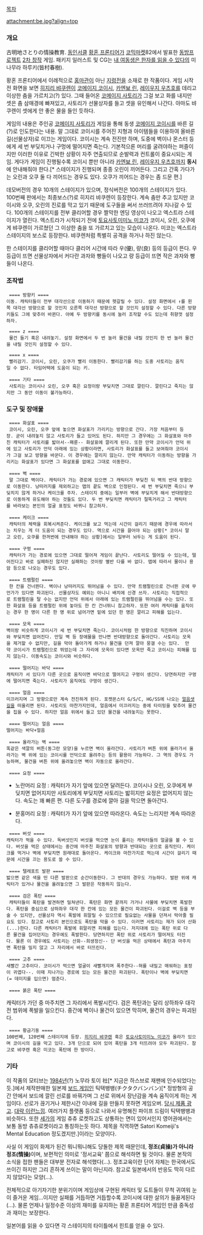[[목차]]

attachment:be.jpg?align=top 

=== 개요 ===
古明地さとりの情操教育. [[동인서클]] [[황혼 프론티어]]가 [[코믹마켓]]82에서 발표한 [[동방프로젝트]] [[2차 창작]] 게임. 패키지 일러스트 및 CG는 [[내 여동생은 한자를 읽을 수 있다]]의 미나무라 하루키(皆村春樹).

황혼 프론티어에서 이례적으로 [[홍마관]]이 아닌 [[지령전]]을 소재로 한 작품이다. 
게임 시작 전 화면을 보면 [[히지리 뱌쿠렌]]이 [[코메이지 코이시]], [[카엔뵤 린]], [[레이우지 우츠호]]를 데리고 이상한 춤을 가르치고(?) 있다. 그때 들어온 [[코메이지 사토리]]가 그걸 보고 화를 내지만 셋은 춤 삼매경에 빠져있고, 사토리가 선물상자를 들고 셋을 유인해서 나간다. 아마도 뱌쿠렌이 셋에게 안 좋은 물을 들인 듯하다. 

게임의 내용은 주인공 [[코메이지 사토리]]가 게임을 통해 동생 [[코메이지 코이시]]를 바른 길(?)로 인도한다는 내용. 말 그대로 코이시를 주어진 지형과 아이템들을 이용하여 올바른 길(선물상자)로 이끄는 게임이다. 코이시는 계속 전진만 하며, 도중에 벽이나 몬스터 등에게 세 번 부딪치거나 구멍에 떨어지면 죽는다. 기본적으론 머리를 굴려야하는 퍼즐이지만 이러한 이유로 긴박한 상황이 자주 연출되므로 순발력과 컨트롤이 중요시되는 게임. 게다가 게임이 진행될수록 코이시 뿐만 아니라 [[카엔뵤 린]], [[레이우지 우츠호]]까지 '''동시'''에 안내해줘야 한다.[* 스테이지가 진행되며 종종 오린이 끼어든다. 그리고 간혹 가다가는 오린과 오쿠 둘 다 끼어드는 경우도 있다. 오쿠가 끼어드는 경우는 좀 드문 편.]

데모버전의 경우 10개의 스테이지가 있으며, 정식버전은 100개의 스테이지가 있다. 100번째 판에서는 최종보스(?)로 히지리 뱌쿠렌이 등장한다. 계속 춤만 추고 있지만 코이시와 오쿠, 오린의 진로를 막고 있기 때문에 도구들을 써서 쓰러뜨려야 지나갈 수 있다. 100개의 스테이지를 전부 클리어할 경우 짤막한 엔딩 영상이 나오고 엑스트라 스테이지가 열린다. 엑스트라가 시작되기 전에 [[토요사토미미노 미코]]가 코이시, 오린, 오쿠에게 뱌쿠렌이 가르쳤던 그 이상한 춤을 또 가르치고 있는 모습이 나온다. 미코는 엑스트라 스테이지의 보스로 등장한다. 뱌쿠렌처럼 특별히 공격을 하거나 하진 않는다.

한 스테이지를 클리어할 때마다 클리어 시간에 따라 우(優), 량(良) 등의 등급이 뜬다. 우 등급이 뜨면 선물상자에서 커다란 과자와 빵들이 나오고 량 등급이 뜨면 작은 과자와 빵들이 나온다.

=== 조작법 ===

  ==== 방향키 ====
 이동. 캐릭터들이 전부 대각선으로 이동하기 때문에 헷갈릴 수 있다. 설정 화면에서 ↑를 왼쪽 대각선 방향으로 할 것인지 오른쪽 대각선 방향으로 할 것인지 설정할 수 있다. 다른 방향키들도 그에 맞추어 바뀐다. 아예 두 방향키를 동시에 눌러 조작할 수도 있는데 취향껏 설정하자.

  ==== z ==== 
  물건 들기 혹은 내려놓기. 설정 화면에서 두 번 눌러 물건을 내릴 것인지 한 번 눌러 물건을 내릴 것인지 설정할 수 있다.

  ==== x ==== 
  빨리감기. 코이시, 오린, 오쿠가 빨리 이동한다. 빨리감기를 하는 도중 사토리는 움직일 수 없다. 타임어택에 도움이 되는 키.

  ==== 기타 ==== 
  사토리는 코이시나 오린, 오쿠 혹은 요정이랑 부딪치면 그대로 깔린다. 깔린다고 죽지는 않지만 그 동안 이동이 불가능하다.

=== 도구 및 장애물 ===

  ==== 화살표 ==== 
  코이시, 오린, 오쿠 앞에 놓으면 화살표가 가리키는 방향으로 간다. 가장 처음부터 등장. 굳이 내려놓지 않고 사토리가 들고 있어도 된다. 하지만 그 경우에는 그 화살표와 마주친 캐릭터가 사토리를 밟아서--패륜-- 화살표에 깔리게 된다. 또한 만약 코이시가 언덕 위에 있고 사토리가 언덕 아래에 있는 상황이라면, 사토리가 화살표를 들고 보여줘야 코이시가 그걸 보고 방향을 바꾼다. 이 경우에는 깔리지 않는다. 만약 캐릭터가 이동하는 방향을 가리키는 화살표가 있다면 그 화살표를 없애고 그대로 이동한다.

  ==== 벽 ==== 
  말 그대로 벽이다. 캐릭터가 가는 경로에 있으면 그 캐릭터가 부딪친 뒤 벽의 반대 방향으로 이동한다. 낭떠러지를 제외하고는 맵의 끝도 벽으로 인정된다. 세 번 부딪치면 죽으니 부딪치지 않게 하거나 케이크를 주자. 스테이지 중에는 일부러 벽에 부딪치게 해서 반대방향으로 이동하게 유도해야 하는 것들도 있다. 두 번 부딪치면 캐릭터가 절뚝거리고 그 캐릭터를 바라보는 본인의 얼굴 표정도 바뀌니 참고하자.

  ==== 케이크 ====
  캐릭터의 체력을 회복시켜준다. 케이크를 보고 먹는데 시간이 걸리기 때문에 경우에 따라서는 치우는 게 더 도움이 되는 경우도 있다. 역으로 시간을 끌어야 되는 상황[* 코이시 말고 오린, 오쿠를 한꺼번에 안내해야 하는 상황]에서는 일부러 놔두는 게 도움이 된다.

  ==== 구멍 ====
  캐릭터가 가는 경로에 있으면 그대로 떨어져 게임이 끝난다. 사토리도 떨어질 수 있는데, 떨어진다고 바로 실패하진 않지만 실패하는 것이랑 별반 다를 바 없다. 맵에 따라서 물이나 용암 등으로 나오는 경우도 있다.

  ==== 트램펄린 ==== 
  한 칸을 건너뛴다. 벽이나 낭떠러지도 뛰어넘을 수 있다. 만약 트램펄린으로 건너뛴 곳에 무언가가 있다면 파괴된다. 선물상자도 예외는 아니니 배치에 신경 쓰자. 사토리는 직접적으로 트램펄린을 탈 수는 없지만 언덕 위에서 아래에 있는 트램펄린을 뛰어넘을 수는 있다. 또한 화살표 등을 트램펄린 위에 놓아도 한 칸 건너뛰니 참고하자. 또한 여러 캐릭터를 움직이는 경우 한 명이 다른 한 명 위로 넘어가면 밑에 있던 한 명은 깔리고 피해를 입는다.

  ==== 모옥 ====
 벽이랑 비슷하게 코이시가 세 번 부딪치면 죽는다. 코이시처럼 한 방향으로 직진하며 코이시와 부딪치면 없어진다. 만일 벽 등 장애물을 만나면 반대방향으로 돌아간다. 사토리는 모옥을 제거할 수 없지만, 길을 막아 돌아가게 하거나 물건을 던져 깔아 뭉갤 수는 있다.  만약 코이시가 트램펄린으로 뛰었는데 그 자리에 모옥이 있다면 모옥만 죽고 코이시는 피해를 입지 않는다. 이동속도는 코이시와 비슷하다.

  ==== 떨어지는 바닥 ====
 캐릭터가 서 있다가 다른 곳으로 움직이면 바닥으로 떨어지고 구멍이 생긴다. 당연하지만 구멍에 떨어지면 죽는다. 사토리가 움직여도 구멍이 생긴다.

  ==== 얼음 ====
 미끄러지며 그 방향으로만 계속 전진하게 된다. 포켓몬스터 G/S/C, HG/SS에 나오는 [[얼음샛길]]을 떠올리면 된다. 사토리도 마찬가지인데, 얼음에서 미끄러지는 중에 타이밍을 맞추어 물건을 집을 수 있다. 하지만 얼음 위에서 들고 있던 물건을 내려놓지는 못한다.

  ==== 떨어지는 얼음 ====
 떨어지는 바닥+얼음

  ==== 올라가는 벽 ====
 똑같은 색깔의 버튼(동그란 모양)을 누르면 벽이 올라간다. 사토리가 버튼 위에 올라가서 올라가는 벽 위에 있는 코이시를 언덕으로 올려주는 등의 활용이 가능하다. 그 역의 경우도 가능하며, 물건을 버튼 위에 올려놓으면 벽이 자동으로 올라간다.

  ==== 요정 ====
* 노란머리 요정 : 캐릭터가 자기 앞에 있으면 달려든다. 코이시나 오린, 오쿠에게 부딪치면 없어지지만 사토리에게 부딪치면 사토리는 밟히지만 요정은 없어지지 않는다. 속도는 꽤 빠른 편. 다른 도구를 경로에 깔아 길을 막으면 돌아간다.

* 분홍머리 요정 : 캐릭터가 자기 앞에 있으면 따라온다. 속도는 느리지만 계속 따라온다.

  ==== 버섯 ==== 
 캐릭터가 먹을 수 있다. 독버섯인지 버섯을 먹으면 눈이 풀리는 캐릭터들의 얼굴을 볼 수 있다. 버섯을 먹은 상태에서는 중간에 마주친 화살표의 방향과 반대되는 곳으로 움직인다. 케이크를 먹거나 벽에 부딪치면 원래대로 돌아온다. 케이크와 마찬가지로 먹는데 시간이 걸리기 때문에 시간을 끄는 용도로 쓸 수 있다.

  ==== 텔레포트 발판 ====
 밟으면 같은 색을 띤 다른 발판으로 순간이동한다. 그 반대의 경우도 가능하다. 발판 위에 캐릭터가 있거나 물건을 올려놓으면 그 발판은 작동하지 않는다.

  ==== 검은 폭탄 ==== 
  캐릭터들이 폭탄을 발견하면 밀쳐낸다. 폭탄은 화면 끝까지 가거나 사물에 부딪치면 폭발한다. 폭탄을 중심으로 상하좌우 대각 한 칸에 있는 모든 물건이 파괴된다. 이걸로 벽 등을 부술 수 있지만, 선물상자 역시 폭발에 휘말릴 수 있으므로 필요없는 사물을 던져서 막아줄 필요도 있다. 참고로 사토리 본인으로도 폭탄을 막을 수 있다. 이러면 사토리는 재가 되어 산화(...)한다. 다른 캐릭터가 폭발에 휘말리면 피해를 입는다. 저지대에 있는 폭탄 위로 다른 물건을 집어던지는 경우에도 폭발한다. 당연하지만 폭탄 위로 사토리가 떨어져도 터진다. 물론 이 경우에도 사토리는 산화--희생정신-- 단 버섯을 먹은 상태에서 폭탄과 마주치면 폭탄을 밀지 않고 그 자리에서 바로 터뜨린다.

  ==== 고추 ====
 새빨간 고추이다. 코이시가 먹으면 얼굴이 새빨개지며 폭주한다--혀를 내밀고 매워하는 표정이 귀엽다--. 이때 지나가는 경로에 있는 모든 물건은 파괴된다. 폭탄이나 벽에 부딪치면(= 데미지를 입으면) 멈춘다.

  ==== 붉은 폭탄 ==== 
캐릭터가 가던 중 마주치면 그 자리에서 폭발시킨다. 검은 폭탄과는 달리 상하좌우 대각 전 범위에 폭발을 일으킨다. 중간에 벽이나 물건이 있으면 막히며, 물건의 경우는 파괴된다.

  ==== 황금기둥 ==== 
 100번째, 120번째 스테이지에 등장. [[히지리 뱌쿠렌]] 혹은 [[토요사토미미노 미코]]가 올라가 있으며 코이시의 길을 막고 있다. 3개 단으로 되어 있어 폭탄을 3개 터뜨려야 모두 파괴된다. 참고로 뱌쿠렌 혹은 미코는 폭탄에 한 방이다.

=== 기타 ===

이 작품의 모티브는 [[1984년]](?) 노무라 토이 社[* 지금은 하스브로 재팬에 인수되었다는듯.]에서 제작판매한 일본제 [[보드 게임]]인 틱택뱅뱅(チクタクバンバン)[* 정방형의 공간 안에서 보드에 깔린 선로를 바꿔가며 그 선로 위에서 장난감을 계속 움직이게 하는 게임이다. 선로가 끊기거나 제한시간 이내에 길을 만들지 못하면 게임오버. [http://www.youtube.com/watch?v=no1ErQF_28Q 당시 제품 광고]. [http://www.nicovideo.jp/watch/sm12031643 대략 이런느낌]. 여러가지 플랫폼 등으로 나와서 유명해진 파이프 드림이 틱택뱅뱅과 비슷하다. 또한 [[세가]]의 게임 츄츄 로켓하고도 상통하는 면이 있어서인지 영어권에서는 보통 동방 츄츄로켓이라고 통칭하는듯 하다. 제목을 직역하면 Satori Komeiji's Mental Education 정도겠지만.]이라는 모양이다.

사실 이 게임이 화제가 된건 뭐니뭐니해도 당돌한 제목 때문인데, '''정조(貞操)가 아니라 정조(情操)'''이며, 보편적인 의미로 '정서교육' 쯤으로 해석하면 될 것이다. 물론 본작의 소식을 접한 팬들은 대부분 전자로 해석했다(…). 정조교육이란 단어 자체는 한국에서도 쓰이긴 하지만 그리 흔하게 쓰이는 말이 아닌지라. 참고로 일본에서의 반응도 딱히 다르지 않았다는 모양(…).

전체적으로 아기자기한 분위기이며 게임상에 구현된 캐릭터 및 도트들이 무척 귀여워 눈이 즐거운 게임...이지만 실패를 거듭하면 거듭할수록 코이시에 대한 살의가 들끓게된다(...). 물론 언제나 일정수준 이상의 재미를 유지하는 황혼 프론티어 게임인 만큼 중독성과 재미는 보장한다.

일본어를 읽을 수 있다면 각 스테이지의 타이틀에서 힌트를 얻을 수 있다.
